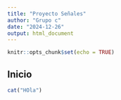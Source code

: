 ```yaml
---
title: "Proyecto Señales"
author: "Grupo c"
date: "2024-12-26"
output: html_document
---
```


```r
knitr::opts_chunk$set(echo = TRUE)
```

## Inicio 
```r
cat("HOla")

```





